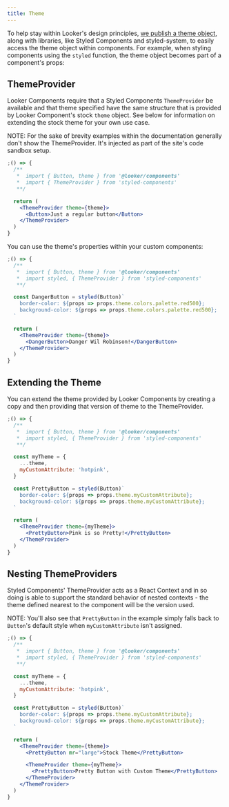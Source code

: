 ```yaml
---
title: Theme
---
```


To help stay within Looker's design principles, [we publish a theme object](https://github.com/looker-open-source/components/blob/master/packages/design-tokens/src/theme.ts), along with libraries, like Styled Components and styled-system, to easily access the theme object within components. For example, when styling components using the `styled` function, the theme object becomes part of a component's props:

## ThemeProvider

Looker Components require that a Styled Components `ThemeProvider` be available and that theme specified have the same structure that is provided by Looker Component's stock `theme` object. See below for information on extending the stock theme for your own use case.

NOTE: For the sake of brevity examples within the documentation generally don't show the ThemeProvider. It's injected as part of the site's code sandbox setup.

```jsx
;() => {
  /**
   *  import { Button, theme } from '@looker/components'
   *  import { ThemeProvider } from 'styled-components'
   **/

  return (
    <ThemeProvider theme={theme}>
      <Button>Just a regular button</Button>
    </ThemeProvider>
  )
}
```

You can use the theme's properties within your custom components:

```jsx
;() => {
  /**
   *  import { Button, theme } from '@looker/components'
   *  import styled, { ThemeProvider } from 'styled-components'
   **/

  const DangerButton = styled(Button)`
    border-color: ${props => props.theme.colors.palette.red500};
    background-color: ${props => props.theme.colors.palette.red500};
  `

  return (
    <ThemeProvider theme={theme}>
      <DangerButton>Danger Wil Robinson!</DangerButton>
    </ThemeProvider>
  )
}
```

## Extending the Theme

You can extend the theme provided by Looker Components by creating a copy and then providing that version of theme to the ThemeProvider.

```jsx
;() => {
  /**
   *  import { Button, theme } from '@looker/components'
   *  import styled, { ThemeProvider } from 'styled-components'
   **/

  const myTheme = {
    ...theme,
    myCustomAttribute: 'hotpink',
  }

  const PrettyButton = styled(Button)`
    border-color: ${props => props.theme.myCustomAttribute};
    background-color: ${props => props.theme.myCustomAttribute};
  `

  return (
    <ThemeProvider theme={myTheme}>
      <PrettyButton>Pink is so Pretty!</PrettyButton>
    </ThemeProvider>
  )
}
```

## Nesting ThemeProviders

Styled Components' ThemeProvider acts as a React Context and in so doing is able to support the standard behavior of nested contexts - the theme defined nearest to the component will be the version used.

NOTE: You'll also see that `PrettyButton` in the example simply falls back to `Button`'s default style when `myCustomAttribute` isn't assigned.

```jsx
;() => {
  /**
   *  import { Button, theme } from '@looker/components'
   *  import styled, { ThemeProvider } from 'styled-components'
   **/

  const myTheme = {
    ...theme,
    myCustomAttribute: 'hotpink',
  }

  const PrettyButton = styled(Button)`
    border-color: ${props => props.theme.myCustomAttribute};
    background-color: ${props => props.theme.myCustomAttribute};
  `

  return (
    <ThemeProvider theme={theme}>
      <PrettyButton mr="large">Stock Theme</PrettyButton>

      <ThemeProvider theme={myTheme}>
        <PrettyButton>Pretty Button with Custom Theme</PrettyButton>
      </ThemeProvider>
    </ThemeProvider>
  )
}
```

